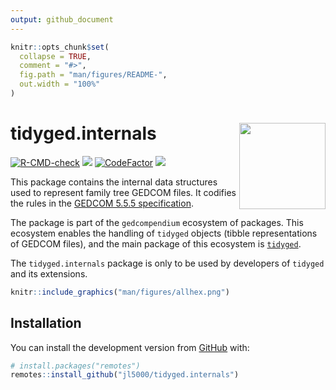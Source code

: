 ```yaml
---
output: github_document
---
```


<!-- README.md is generated from README.Rmd. Please edit that file -->

```r
knitr::opts_chunk$set(
  collapse = TRUE,
  comment = "#>",
  fig.path = "man/figures/README-",
  out.width = "100%"
)
```

# tidyged.internals <img src='man/figures/logo.png' align="right" height="138" />

<!-- badges: start -->
[![R-CMD-check](https://github.com/jl5000/tidyged.internals/workflows/R-CMD-check/badge.svg)](https://github.com/jl5000/tidyged.internals/actions)
[![](https://codecov.io/gh/jl5000/tidyged.internals/branch/main/graph/badge.svg)](https://codecov.io/gh/jl5000/tidyged.internals)
[![CodeFactor](https://www.codefactor.io/repository/github/jl5000/tidyged.internals/badge)](https://www.codefactor.io/repository/github/jl5000/tidyged.internals)
[![](https://img.shields.io/badge/lifecycle-stable-brightgreen.svg)](https://www.tidyverse.org/lifecycle/#stable)
<!-- badges: end -->

This package contains the internal data structures used to represent family tree GEDCOM files. It codifies the rules in the [GEDCOM 5.5.5 specification](https://www.gedcom.org/gedcom.html).

The package is part of the `gedcompendium` ecosystem of packages. This ecosystem enables the handling of `tidyged` objects (tibble representations of GEDCOM files), and the main package of this ecosystem is [`tidyged`](https://jl5000.github.io/tidyged/).

The `tidyged.internals` package is only to be used by developers of `tidyged` and its extensions.


```r
knitr::include_graphics("man/figures/allhex.png")
```



## Installation

You can install the development version from [GitHub](https://github.com/) with:

``` r
# install.packages("remotes")
remotes::install_github("jl5000/tidyged.internals")
```

